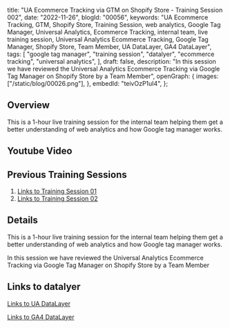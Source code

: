  title: "UA Ecommerce Tracking via GTM on Shopify Store - Training Session 002",
 date: "2022-11-26",
 blogId: "00056",
 keywords:
  "UA Ecommerce Tracking, GTM, Shopify Store, Training Session, web analytics, Google Tag Manager, Universal Analytics, Ecommerce Tracking, internal team, live training session, Universal Analytics Ecommerce Tracking, Google Tag Manager, Shopify Store, Team Member, UA DataLayer, GA4 DataLayer",
 tags: [
  "google tag manager",
  "training session",
  "datalyer",
  "ecommerce tracking",
  "universal analytics",
 ],
 draft: false,
 description:
  "In this session we have reviewed the Universal Analytics Ecommerce Tracking via Google Tag Manager on Shopify Store by a Team Member",
 openGraph: {
  images: ["/static/blog/00026.png"],
 },
 embedId: "teivOzP1uI4",
};

<BlogHeader metadata={metadata} />

## Overview

This is a 1-hour live training session for the internal team helping them get a better understanding of web analytics and how Google tag manager works.

## Youtube Video

<YoutubeEmbed embedId='teivOzP1uI4' />

## Previous Training Sessions

1. [Links to Training Session 01](https://shahzadaalihassan.com/blog/google-tag-manager/training-session-001)
2. [Links to Training Session 02](https://shahzadaalihassan.com/blog/google-tag-manager/training-session-002)

## Details

This is a 1-hour live training session for the internal team helping them get a better understanding of web analytics and how Google tag manager works.

In this session we have reviewed the Universal Analytics Ecommerce Tracking via Google Tag Manager on Shopify Store by a Team Member

## Links to datalyer

[Links to UA DataLayer](https://developers.google.com/analytics/devguides/collection/ua/gtm/enhanced-ecommerce)

[Links to GA4 DataLayer](https://developers.google.com/analytics/devguides/collection/ga4/ecommerce?client_type=gtm)

<GiscusComments />
